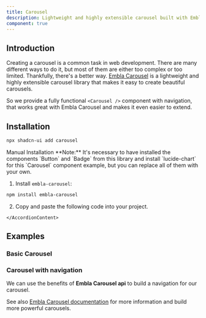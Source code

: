 ```yaml
---
title: Carousel
description: Lightweight and highly extensible carousel built with Embla Carousel.
component: true
---
```


<ComponentExample src="/components/examples/carousel-navigation/demo.tsx">
  <CarouselNavigationDemo />
</ComponentExample>

## Introduction

Creating a carousel is a common task in web development. There are many different ways to do it, but most of them are either too complex or too limited.
Thankfully, there's a better way. [Embla Carousel]() is a lightweight and highly extensible carousel library that makes it easy to create beautiful carousels.

So we provide a fully functional `<Carousel />` component with navigation, that works great with Embla Carousel and makes it even easier to extend.

## Installation

```bash
npx shadcn-ui add carousel
```

<Accordion type="single" collapsible>
  <AccordionItem value="manual-installation">
    <AccordionTrigger>Manual Installation</AccordionTrigger>
    <AccordionContent>

<Callout>
**Note:** It's necessary to have installed the components `Button` and `Badge` from this library and install `lucide-chart` for this `Carousel` component example, but you can replace all of them with your own.

</Callout>

1. Install `embla-carousel`:

```bash
npm install embla-carousel
```

2. Copy and paste the following code into your project.

<ComponentSource src="/components/ui/carousel.tsx" />

    </AccordionContent>

  </AccordionItem>
</Accordion>

## Examples

### Basic Carousel

<ComponentExample src="/components/examples/carousel/demo.tsx">
  <CarouselDemo />
</ComponentExample>

### Carousel with navigation

We can use the benefits of **Embla Carousel api** to build a navigation for our carousel.

<ComponentExample src="/components/examples/carousel-navigation/demo.tsx">
  <CarouselNavigationDemo />
</ComponentExample>

See also [Embla Carousel documentation](https://www.embla-carousel.com/get-started/) for more information and build more powerful carousels.
